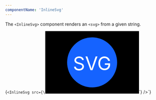 ```yaml
---
componentName: 'InlineSvg'
---
```


The `<InlineSvg>` component renders an `<svg>` from a given string.

<LiveComponent>{`<InlineSvg
  src={\`<svg width="300" height="200">
    <rect width="100%" height="100%" fill="#000000" />
    <circle cx="150" cy="100" r="80" fill="#1563ff" />
    <text x="150" y="125" font-size="60" text-anchor="middle" fill="#ffffff">SVG</text>
  </svg>\`}
/>`}</LiveComponent>

<PropsTable props={componentProps} />
